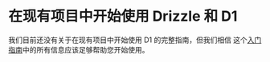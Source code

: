 
<Breadcrumbs/>

# 在现有项目中开始使用 Drizzle 和 D1

我们目前还没有关于在现有项目中开始使用 D1 的完整指南，但我们相信
这个[入门指南](/docs/get-started/d1-new)中的所有信息应该足够帮助您开始使用。
